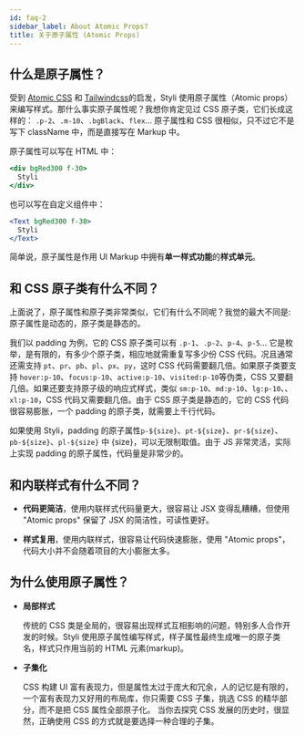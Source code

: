 ```yaml
---
id: faq-2
sidebar_label: About Atomic Props?
title: 关于原子属性 (Atomic Props)
---
```


## 什么是原子属性？

受到 [Atomic CSS](https://acss.io/) 和 [Tailwindcss](https://tailwindcss.com/)的启发，Styli 使用原子属性（Atomic props）来编写样式。那什么事实原子属性呢？我想你肯定见过 CSS 原子类，它们长成这样的： `.p-2`、`.m-10`、`.bgBlack`、`flex`... 原子属性和 CSS 很相似，只不过它不是写下 className 中，而是直接写在 Markup 中。

原子属性可以写在 HTML 中：

```jsx
<div bgRed300 f-30>
  Styli
</div>
```

也可以写在自定义组件中：

```jsx live
<Text bgRed300 f-30>
  Styli
</Text>
```

简单说，原子属性是作用 UI Markup 中拥有**单一样式功能**的**样式单元**。

## 和 CSS 原子类有什么不同？

上面说了，原子属性和原子类非常类似，它们有什么不同呢？我觉的最大不同是: 原子属性是动态的，原子类是静态的。

我们以 padding 为例，它的 CSS 原子类可以有 `.p-1`、`.p-2`、`p-4`、`p-5`... 它是枚举，是有限的，有多少个原子类，相应地就需重复写多少份 CSS 代码。况且通常还需支持 `pt`、`pr`、`pb`、`pl`、`px`、`py`，这时 CSS 代码需要翻几倍。如果原子类要支持 `hover:p-10`、`focus:p-10`、`active:p-10`、`visited:p-10`等伪类，CSS 又要翻几倍。如果还要支持原子级的响应式样式，类似 `sm:p-10`、`md:p-10`、`lg:p-10`、、`xl:p-10`，CSS 代码又需要翻几倍。由于 CSS 原子类是静态的，它的 CSS 代码很容易膨胀，一个 padding 的原子类，就需要上千行代码。

如果使用 Styli，padding 的原子属性`p-${size}`、`pt-${size}`、`pr-${size}`、`pb-${size}`、`pl-${size}` 中 {size}，可以无限制取值。由于 JS 非常灵活，实际上实现 padding 的原子属性，代码量是非常少的。

## 和内联样式有什么不同？

- **代码更简洁**，使用内联样式代码量更大，很容易让 JSX 变得乱糟糟，但使用 "Atomic props" 保留了 JSX 的简洁性，可读性更好。

- **样式复用**，使用内联样式，很容易让代码快速膨胀，使用 "Atomic props"，代码大小并不会随着项目的大小膨胀太多。

## 为什么使用原子属性？

- **局部样式**

  传统的 CSS 类是全局的，很容易出现样式互相影响的问题，特别多人合作开发的时候。Styli 使用原子属性编写样式，样子属性最终生成唯一的原子类名，样式只作用当前的 HTML 元素(markup)。

- **子集化**

  CSS 构建 UI 富有表现力，但是属性太过于庞大和冗余，人的记忆是有限的，一个富有表现力又好用的布局库，你只需要 CSS 子集，挑选 CSS 的精华部分，而不是把 CSS 属性全部原子化。
  当你去探究 CSS 发展的历史时，很显然，正确使用 CSS 的方式就是要选择一种合理的子集。
